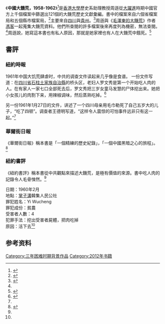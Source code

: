 {{noteTA
|1=zh:饑; zh-hans:饥; zh-hant:飢;
}}
{{Infobox book
 | 書名      = 中國大饑荒，1958-1962
 | 原名      = The Great Famine in China, 1958-1962: A Documentary History
 | 作者      = 周遜
 | 出版地    = {{USA}}
 | 語言      = [[英文|英文]]
 | subject   = [[中華人民共和國歷史|中華人民共和國歷史]]
 | publisher = [[耶魯大學出版社|耶魯大學出版社]]
 | 出版日期  = 2012年7月10日
 | 媒介      = [[圖書|圖書]]（精裝） <!-- first edition -->
 | 頁數      = 256
 | isbn      = 978-0300175189}}
《'''中國大饑荒，1958-1962'''》<ref name="Zhou2012">{{cite book|author=Xun Zhou|title=The Great Famine in China, 1958-1962: A Documentary History|url=http://books.google.com/books?id=gg-5cOfMb1YC|date=26 June 2012|publisher=Yale University Press|isbn=978-0-300-18358-0|access-date=2013-12-31|archive-url=https://web.archive.org/web/20140201150607/http://books.google.com/books?id=gg-5cOfMb1YC|archive-date=2014-02-01|dead-url=no}}</ref>是[[香港大學|香港大學]]歷史系助理教授周遜從[[大躍進|大躍進]]時期中國官方上千個檔案中篩選出121個的大饑荒歷史文獻彙編。書中的檔案來自六個省檔案局和五個縣市檔案局，<ref>{{cite web | url=http://chinaperspectives.revues.org/6196 | title=Book reviews-Zhou Xun (ed), The Great Famine in China, 1958-1962: A Documentary History | author=Thomas P. Bernstein | access-date=2013-12-31 | archive-url=https://web.archive.org/web/20140101094456/http://chinaperspectives.revues.org/6196 | archive-date=2014-01-01 | dead-url=no }}</ref>主要來自[[四川|四川]]與[[貴州|貴州]]。<ref name="紐約書評">{{cite web | title=China: Worse Than You Ever Imagined | author=Ian Johnson | url=http://www.nybooks.com/articles/archives/2012/nov/22/china-worse-you-ever-imagined/ | publisher=[[紐約書評|紐約書評]] | access-date=2013-12-31 | archive-url=https://web.archive.org/web/20131022100304/http://www.nybooks.com/articles/archives/2012/nov/22/china-worse-you-ever-imagined/ | archive-date=2013-10-22 | dead-url=no }}{{en}}</ref>周遜與《[[毛澤東的大饑荒|毛澤東的大饑荒]]》作者[[馮客|馮客]]一起蒐集大饑荒資料。他們所查閱的許多檔案後來再度列為機密，無法查閱。<ref name="紐約書評"/>周遜說，她寫這本書也有私人原因，那就是她家裡也有人在大饑荒中餓死。<ref>{{cite news | url=http://www.radioaustralia.net.au/chinese/radio/program/%E6%97%B6%E4%BA%8B%E8%BF%BD%E8%B8%AA/%E3%80%8A%E6%97%B6%E4%BA%8B%E8%BF%BD%E8%B8%AA%E3%80%8B%EF%BC%9A%E9%A6%99%E6%B8%AF%E5%A4%A7%E5%AD%A6%E5%8A%A9%E7%90%86%E6%95%99%E6%8E%88%EF%BC%9A%E5%A4%A7%E9%A5%A5%E8%8D%92%E6%98%AF%E4%BA%BA%E7%A5%B8%E9%80%A0%E6%88%90%E7%9A%84/1040516 | title=《時事追蹤》：香港大學助理教授：大饑荒是人禍造成的 | date=2012-11-05 | publisher=[[澳洲廣播電台|澳洲廣播電台]] | author=樊慧強 | access-date=2013-12-31 | archive-url=https://web.archive.org/web/20140102082422/http://www.radioaustralia.net.au/chinese/radio/program/%E6%97%B6%E4%BA%8B%E8%BF%BD%E8%B8%AA/%E3%80%8A%E6%97%B6%E4%BA%8B%E8%BF%BD%E8%B8%AA%E3%80%8B%EF%BC%9A%E9%A6%99%E6%B8%AF%E5%A4%A7%E5%AD%A6%E5%8A%A9%E7%90%86%E6%95%99%E6%8E%88%EF%BC%9A%E5%A4%A7%E9%A5%A5%E8%8D%92%E6%98%AF%E4%BA%BA%E7%A5%B8%E9%80%A0%E6%88%90%E7%9A%84/1040516 | archive-date=2014-01-02 | dead-url=no }}</ref>

==書評==
===紐約時報===
1961年中国大饥荒肆虐时，中共的调查文件读起来几乎像是食谱。
一份文件写道：在[[四川省|四川省]][[石柱土家族自治縣|石柱土家族自治縣]]的桥头区，老妇人罗文秀是第一个开始吃人肉的人。在有家人一家七口全部死去后，罗文秀把三岁女童马发慧的尸体挖出来。她把小女孩儿的肉割下来，用辣椒调味，然后蒸熟吃掉。<ref name="紐約時報">{{cite news | url=http://cn.nytimes.com/china/20120917/c17famine/ | title=記錄大饑荒人相食的慘劇 | publisher=[[紐約時報|紐約時報]] | date=2012年9月17日 | access-date=2013年12月31日 | archive-url=https://web.archive.org/web/20131023013637/http://cn.nytimes.com/china/20120917/c17famine/ | archive-date=2013年10月23日 | dead-url=no }}</ref>

另一份1961年1月27日的文件，讲述了一个四川母亲用毛巾勒死了自己五岁大的儿子，“吃了四顿”。调查者王德明写道，“这样令人震惊的可怕事件远非只有这一起。”<ref name="紐約時報"/>
===華爾街日報===
《華爾街日報》稱本書是「一個精練的歷史紀錄」，「一個中國黑暗之心的旅程」。<ref>{{Cite news | url=http://online.wsj.com/news/articles/SB10000872396390444180004578015170039623486 | title=''A Most Secret Tragedy'' | publisher=[[華爾街日報|華爾街日報]] | date=2012年10月26日 | quote='The Great Famine in China, 1958-62: A Documentary History' is a journey into China's heart of darkness | access-date=2013年12月31日 | archive-url=https://web.archive.org/web/20140101122417/http://online.wsj.com/news/articles/SB10000872396390444180004578015170039623486 | archive-date=2014年1月1日 | dead-url=no }}</ref>

===紐約書評===
《紐約書評》稱本書從中共觀點來描述大饑荒，是極有價值的來源。書中吃人肉的記錄令人毛骨悚然。<ref name="紐約書評"/>

日期：1960年2月<br/>
地點：[[掌子溝鄉|掌子溝]]韓集人民公社<br/>
罪犯姓名：Yi Wucheng<br/>
罪犯成份：貧農<br/>
受害者人數：4<br/>
犯罪手法：挖出受害者屍體，把肉吃掉<br/>
原因：活下去<ref name="紐約書評"/>

== 参考资料 ==
{{Reflist}}


[[Category:三年困难时期背景作品|Category:三年困难时期背景作品]]
[[Category:2012年书籍|Category:2012年书籍]]